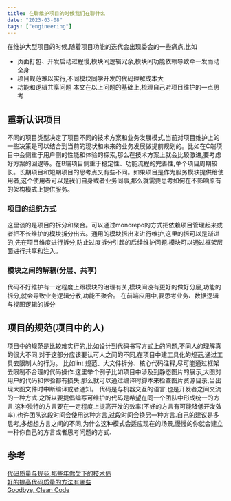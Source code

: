 ```yaml
---
title: 在聊维护项目的时候我们在聊什么
date: "2023-03-08"
tags: ["engineering"]
---
```


在维护大型项目的时候,随着项目功能的迭代会出现委会的一些痛点,比如
* 页面打包、开发启动过程慢,模块间逻辑冗余,模块间功能依赖导致牵一发而动全身
* 项目规范难以实行,不同模块同学开发的代码理解成本大
* 功能和逻辑共享问题
本文在以上问题的基础上,梳理自己对项目维护的一点思考

## 重新认识项目
不同的项目类型决定了项目不同的技术方案和业务发展模式,当前对项目维护上的一些决策是可以结合到当前的现状和未来的业务发展做提前规划的。比如在C端项目中会侧重于用户侧的性能和体验的探索,那么在技术方案上就会比较激进,要考虑好方案的回退等。在B端项目侧重于稳定性、功能流程的完善性,单个项目周期较长。长期项目和短期项目的思考点又有些不同。如果项目是作为服务模块提供给使用者,这个使用者可以是我们自身或者业务同事,那么就需要思考如何在不影响原有的架构模式上提供服务。

### 项目的组织方式
这里谈的是项目的拆分和聚合。可以通过monorepo的方式把依赖项目管理起来或者把不长维护的模块拆分出去。通用的模块拆出来进行维护,这里的拆可以是渐进的,先在项目维度进行拆分,防止过度拆分引起的后续维护问题.模块可以通过框架层面进行共享和注入。
### 模块之间的解耦(分层、共享)  
代码不好维护有一定程度上跟模块的治理有关,模块间没有更好的做好分层,功能的拆分,就会导致业务逻辑分散,功能不聚合。
在前端应用中,要思考业务、数据逻辑与视图逻辑的拆分

## 项目的规范(项目中的人)
项目中的规范是比较难实行的,比如设计到代码书写方式上的问题,不同人的理解真的很大不同,对于这部分应该要认可人之间的不同,在项目中建工具化的规范,通过工具去限制人的行为。
比如lint 规范、大文件拆分、核心代码注释,尽可能通过框架去限制不合理的代码操作.这里举个例子比如项目中涉及到静态图片的展示,大图对用户的代码和体验都有损失,那么就可以通过编译时脚本来检查图片资源目录,当出现大图文件时中断编译或者通知。 
代码是与机器交互的语言,也是开发者之间交流的一种方式.之所以要提倡编写可维护的代码是希望在同一个团队中形成统一的方言.这种独特的方言要在一定程度上提高开发的效率(不好的方言有可能降低开发效率).也许团队这段时间会使用这种方言,过段时间会换另一种方言.自己的建议是多思考,多想想方言之间的不同,为什么这种模式会适应现在的场景,慢慢的你就会建立一种你自己的方言或者思考问题的方式.


## 参考
[代码质量与规范,那些年你欠下的技术债](https://juejin.im/post/5b3ae175f265da63252c2f21)  
[好的提高代码质量的方法有哪些](https://www.zhihu.com/question/20017545)  
[Goodbye, Clean Code](https://overreacted.io/zh-hans/goodbye-clean-code/)
